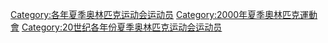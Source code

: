 {{Commonscat|2000 Summer Olympics sportspeople}}
{{parent category}}

[[Category:各年夏季奥林匹克运动会运动员|Category:各年夏季奥林匹克运动会运动员]]
[[Category:2000年夏季奧林匹克運動會|Category:2000年夏季奧林匹克運動會]]
[[Category:20世纪各年份夏季奥林匹克运动会运动员|Category:20世纪各年份夏季奥林匹克运动会运动员]]